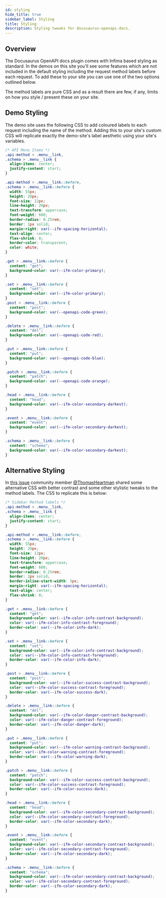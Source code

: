 ```yaml
---
id: styling
hide_title: true
sidebar_label: Styling
title: Styling
description: Styling tweaks for docusaurus-openapi-docs.
---
```


## Overview

The Docusaurus OpenAPI docs plugin comes with Infima based styling as standard. In the demos on this site you'll see some features which are not included in the default styling including the request method labels before each request. To add these to your site you can use one of the two options outlined below.

The method labels are pure CSS and as a result there are few, if any, limits on how you style / present these on your site.

## Demo Styling

The demo site uses the following CSS to add coloured labels to each request including the name of the method. Adding this to your site's custom CSS will replicate exactly the demo-site's label aesthetic using your site's variables.

```css
/* API Menu Items */
.api-method > .menu__link,
.schema > .menu__link {
  align-items: center;
  justify-content: start;
}

.api-method > .menu__link::before,
.schema > .menu__link::before {
  width: 55px;
  height: 20px;
  font-size: 12px;
  line-height: 20px;
  text-transform: uppercase;
  font-weight: 600;
  border-radius: 0.25rem;
  border: 1px solid;
  margin-right: var(--ifm-spacing-horizontal);
  text-align: center;
  flex-shrink: 0;
  border-color: transparent;
  color: white;
}

.get > .menu__link::before {
  content: "get";
  background-color: var(--ifm-color-primary);
}

.set > .menu__link::before {
  content: "set";
  background-color: var(--ifm-color-primary);
}
.post > .menu__link::before {
  content: "post";
  background-color: var(--openapi-code-green);
}

.delete > .menu__link::before {
  content: "del";
  background-color: var(--openapi-code-red);
}

.put > .menu__link::before {
  content: "put";
  background-color: var(--openapi-code-blue);
}

.patch > .menu__link::before {
  content: "patch";
  background-color: var(--openapi-code-orange);
}

.head > .menu__link::before {
  content: "head";
  background-color: var(--ifm-color-secondary-darkest);
}

.event > .menu__link::before {
  content: "event";
  background-color: var(--ifm-color-secondary-darkest);
}

.schema > .menu__link::before {
  content: "schema";
  background-color: var(--ifm-color-secondary-darkest);
}
```

## Alternative Styling

In [this issue](https://github.com/PaloAltoNetworks/docusaurus-openapi-docs/issues/249) community member [@ThomasHeartman](https://github.com/thomasheartman) shared some alternative CSS with better contrast and some other stylistic tweaks to the method labels. The CSS to replicate this is below:

```css
/* Sidebar Method labels */
.api-method > .menu__link,
.schema > .menu__link {
  align-items: center;
  justify-content: start;
}

.api-method > .menu__link::before,
.schema > .menu__link::before {
  width: 55px;
  height: 20px;
  font-size: 12px;
  line-height: 20px;
  text-transform: uppercase;
  font-weight: 600;
  border-radius: 0.25rem;
  border: 1px solid;
  border-inline-start-width: 5px;
  margin-right: var(--ifm-spacing-horizontal);
  text-align: center;
  flex-shrink: 0;
}

.get > .menu__link::before {
  content: "get";
  background-color: var(--ifm-color-info-contrast-background);
  color: var(--ifm-color-info-contrast-foreground);
  border-color: var(--ifm-color-info-dark);
}

.set > .menu__link::before {
  content: "set";
  background-color: var(--ifm-color-info-contrast-background);
  color: var(--ifm-color-info-contrast-foreground);
  border-color: var(--ifm-color-info-dark);
}

.post > .menu__link::before {
  content: "post";
  background-color: var(--ifm-color-success-contrast-background);
  color: var(--ifm-color-success-contrast-foreground);
  border-color: var(--ifm-color-success-dark);
}

.delete > .menu__link::before {
  content: "del";
  background-color: var(--ifm-color-danger-contrast-background);
  color: var(--ifm-color-danger-contrast-foreground);
  border-color: var(--ifm-color-danger-dark);
}

.put > .menu__link::before {
  content: "put";
  background-color: var(--ifm-color-warning-contrast-background);
  color: var(--ifm-color-warning-contrast-foreground);
  border-color: var(--ifm-color-warning-dark);
}

.patch > .menu__link::before {
  content: "patch";
  background-color: var(--ifm-color-success-contrast-background);
  color: var(--ifm-color-success-contrast-foreground);
  border-color: var(--ifm-color-success-dark);
}

.head > .menu__link::before {
  content: "head";
  background-color: var(--ifm-color-secondary-contrast-background);
  color: var(--ifm-color-secondary-contrast-foreground);
  border-color: var(--ifm-color-secondary-dark);
}

.event > .menu__link::before {
  content: "event";
  background-color: var(--ifm-color-secondary-contrast-background);
  color: var(--ifm-color-secondary-contrast-foreground);
  border-color: var(--ifm-color-secondary-dark);
}

.schema > .menu__link::before {
  content: "schema";
  background-color: var(--ifm-color-secondary-contrast-background);
  color: var(--ifm-color-secondary-contrast-foreground);
  border-color: var(--ifm-color-secondary-dark);
}
```
